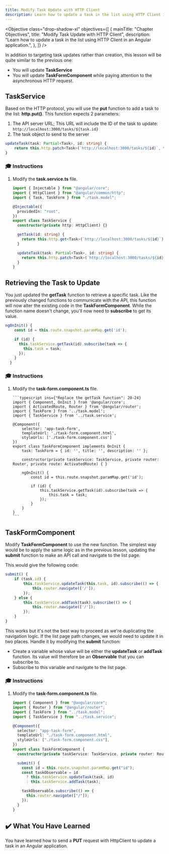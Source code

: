```yaml
---
title: Modify Task Update with HTTP Client
description: Learn how to update a task in the list using HTTP Client in an Angular application.
---
```



<Objective
  class="drop-shadow-xl"
  objectives={[
    {
      mainTitle: "Chapter Objectives",
      title: "Modify Task Update with HTTP Client",
      description:
        "Learn how to update a task in the list using HTTP Client in an Angular application.",
    },
  ]}
/>

In addition to targeting task updates rather than creation, this lesson will be quite similar to the previous one:

- You will update **TaskService**
- You will update **TaskFormComponent** while paying attention to the asynchronous HTTP request.

## TaskService

Based on the HTTP protocol, you will use the **put** function to add a task to the list: **http.put()**.
This function expects 2 parameters:

1. The API server URL; This URL will include the ID of the task to update: `http://localhost:3000/tasks/${task.id}`
2. The task object to send to the server

```typescript
updateTask(task: Partial<Task>, id: string) {
    return this.http.patch<Task>(`http://localhost:3000/tasks/${id}`, task);
}
```

### 🎓 Instructions

<Steps>

1. Modify the **task.service.ts** file.

   ```typescript ins={"Replace the getTask function": 10-13} ins={"Replace the updateTask function": 14-17}
   import { Injectable } from "@angular/core";
   import { HttpClient } from "@angular/common/http";
   import { Task, TaskForm } from "./task.model";

   @Injectable({
     providedIn: "root",
   })
   export class TaskService {
     constructor(private http: HttpClient) {}

     getTask(id: string) {
       return this.http.get<Task>(`http://localhost:3000/tasks/${id}`);
     }

     updateTask(task: Partial<Task>, id: string) {
       return this.http.patch<Task>(`http://localhost:3000/tasks/${id}`, task);
     }
   }
   ```

</Steps>

## Retrieving the Task to Update

You just updated the **getTask** function to retrieve a specific task.
Like the previously changed functions to communicate with the API, this function will now alter the existing code in the **TaskFormComponent**.
While the function name doesn't change, you'll now need to **subscribe** to get its value.

```typescript
ngOnInit() {
    const id = this.route.snapshot.paramMap.get('id');

    if (id) {
      this.taskService.getTask(id).subscribe(task => {
        this.task = task;
      });
    }
  }
```

### 🎓 Instructions

<Steps>

1.  Modify the **task-form.component.ts** file.

        ```typescript ins={"Replace the getTask function": 20-24}
        import { Component, OnInit } from '@angular/core';
        import { ActivatedRoute, Router } from '@angular/router';
        import { TaskForm } from '../task.model';
        import { TaskService } from '../task.service';

        @Component({
            selector: 'app-task-form',
            templateUrl: './task-form.component.html',
            styleUrls: ['./task-form.component.css']
        })
        export class TaskFormComponent implements OnInit {
            task: TaskForm = { id: '', title: '', description: '' };

            constructor(private taskService: TaskService, private router: Router, private route: ActivatedRoute) { }

            ngOnInit() {
                const id = this.route.snapshot.paramMap.get('id');

                if (id) {
                    this.taskService.getTask(id).subscribe(task => {
                        this.task = task;
                    });
                }
            }
        }
        ```

</Steps>

## TaskFormComponent

Modify **TaskFormComponent** to use the new function.
The simplest way would be to apply the same logic as in the previous lesson, updating the **submit** function to make an API call and navigate to the list page.

This would give the following code:

```typescript ins={"Modify the update part": 3-6}
submit() {
    if (task.id) {
        this.taskService.updateTask(this.task, id).subscribe(() => {
            this.router.navigate(['/']);
        });
    } else {
        this.taskService.addTask(task).subscribe(() => {
            this.router.navigate(['/']);
        });
    }
}
```

This works but it's not the best way to proceed as we're duplicating the navigation logic. If the list page path changes, we would need to update it in two places.
Handle it by modifying the **submit** function:

- Create a variable whose value will be either the **updateTask** or **addTask** function. Its value will therefore be an **Observable** that you can subscribe to.
- Subscribe to this variable and navigate to the list page.

### 🎓 Instructions

<Steps>

1. Modify the **task-form.component.ts** file.

   ```typescript ins={"Update the submit function": 13-21}
   import { Component } from "@angular/core";
   import { Router } from "@angular/router";
   import { TaskForm } from "../task.model";
   import { TaskService } from "../task.service";

   @Component({
     selector: "app-task-form",
     templateUrl: "./task-form.component.html",
     styleUrls: ["./task-form.component.css"],
   })
   export class TaskFormComponent {
     constructor(private taskService: TaskService, private router: Router) {}

     submit() {
       const id = this.route.snapshot.paramMap.get("id");
       const taskObservable = id
         ? this.taskService.updateTask(task, id)
         : this.taskService.addTask(task);

       taskObservable.subscribe(() => {
         this.router.navigate(["/"]);
       });
     }
   }
   ```

</Steps>

## ✔️ What You Have Learned

You have learned how to send a **PUT** request with HttpClient to update a task in an Angular application.
